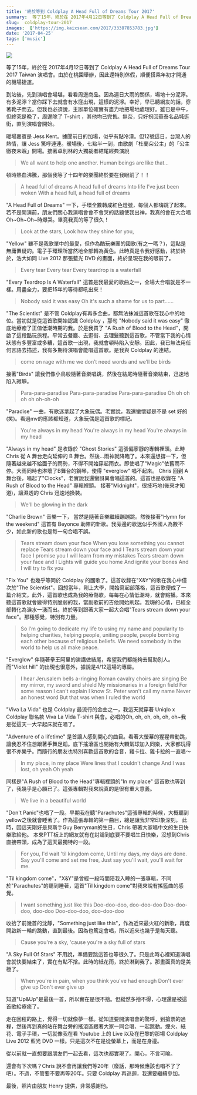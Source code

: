 ```yaml
---
title: '終於等到 Coldplay A Head Full of Dreams Tour 2017'
summary:  等了15年，終於在 2017年4月12日等到了 Coldplay A Head Full of Dreams Tour 2017 Taiwan 演唱會。由於在桃園舉辦，因此還特別休假，順便搭乘年初才開通的機場捷運。
slug:  coldplay-tour-2017
images:  ['https://img.kaixsean.com/2017/33387853783.jpg']
date: '2017-04-25'
tags: ['music']
--- 
```


![](https://img.kaixsean.com/2017/33387853783.jpg)

等了15年，終於在 2017年4月12日等到了 Coldplay A Head Full of Dreams Tour 2017 Taiwan 演唱會。由於在桃園舉辦，因此還特別休假，順便搭乘年初才開通的機場捷運。

到站後，先到演唱會場堪，看看周邊商品。因為連日大雨的關係，場地十分泥濘。有多泥濘？當你踩下去就會有水窪出現，這樣的泥濘。幸好，早已聽網友的話，穿著靴子而去。但我也必須說，主辦單位確實有盡力地把場地處理好。雖已是中午，但終究是晚了，周邊除了 T-shirt ，其他均已完售。無奈，只好拐回華泰名品城逛街，直到演唱會開始。

暖場嘉賓是 Jess Kent。據聞前日的加場，似乎有點冷漠。但12號這日，台灣人的熱情，讓 Jess 驚呼連連。暖場後，七點半一到，由歌劇「杜蘭朵公主」的「公主徹夜未眠」開場。接著卓別林的大獨裁者結尾經典演說

>We all want to help one another. Human beings are like that…

頓時熱血沸騰，那個我等了十四年的樂團終於要在我眼前了！！

>A head full of dreams A head full of dreams Into life I’ve just been woken With a head full, a head full of dreams

"A Head Full of Dreams" 一下，手環全數轉成紅色燈號，每個人都嗨跳了起來。若不是開演前，朋友們關心我演唱會會不會哭的話題使我出神，我真的會在大合唱Oh~Oh~Oh~時爆哭。畢竟我真的等了很久！

>Look at the stars, Look how they shine for you,

"Yellow" 雖不是我歌單中的最愛，但作為酷玩樂團的國歌(有之一嗎？)，這點是無庸置疑的。電子手環理所當然地全部轉為黃色。此時真是令我好感動，終於終於，浩大如同 Live 2012 那張藍光 DVD 的畫面，終於呈現在我的眼前了。

>Every tear Every tear Every teardrop is a waterfall

"Every Teardrop Is A Waterfall" 這首是我最愛的歌曲之一，全場大合唱就是不一樣。用盡全力，要把15年的等待都吼出來！

>Nobody said it was easy Oh it's such a shame for us to part……

"The Scientist" 是不管 Coldplay有再多金曲，都無法抹滅這首歌在我心中的地位。當初就是從這首歌開始認識 Coldplay ，那句 "Nobody said it was easy" 徹底地療癒了正值低潮時期的我。於是我買了 "A Rush of Blood to the Head"，開啟了這段酷玩旅程。平常去餐廳、去逛街、去理髮聽到這首歌，不管當下我的心情狀態有多豐富或多糟，這首歌一出現，我就會頓時陷入安靜。因此，我已無法用任何言語去描述，我有多期待演唱會能唱這首歌。是我與 Coldplay 的連結。

>come on rage with me we don’t need words and we’ll be birds

接著"Birds" 讓我們像小鳥般隨著音樂唱跳，然後在結尾時隨著音樂結束，迅速地陷入寂靜。

>Para-para-paradise Para-para-paradise Para-para-paradise Oh oh oh oh oh oh-oh-oh

"Paradise" 一曲，有歌迷拿起了大象玩偶。老實說，我還蠻懷疑是不是 set 好的(笑)。看過mv的應該都知道，大象玩偶是這首歌的標記。

>You're always in my head You're always in my head You're always in my head

"Always in my head" 是收錄於 "Ghost Stories" 這張偏寧靜的專輯裡頭。此時 Chris 從 A 舞台走向延伸的 B 舞台。然後...雨神就降臨了。本來還想撐一下，但隨著越來越不給面子的雨勢，不得不開始穿起雨衣。即使唱了"Magic"依舊雨不停。大雨同時也淋壞了B舞台的鋼琴，使得 "everglow" 唱不起來。 Chris 回到 A 舞台後，唱起了"Clocks"，老實說我還蠻訝異會唱這首的。這首也是收錄在 "A Rush of Blood to the Head" 專輯裡頭。 接著"Midnight"，很技巧地(後來才知道)，讓濕透的 Chris 迅速地換裝。

>We'll be glowing in the dark

"Charlie Brown" 音樂一下， 當然是隨著音樂繼續蹦蹦跳。然後接著"Hymn for the weekend" 這首有 Beyonce 助陣的新歌。我旁邊的歌迷似乎外國人為數不少，如此新的歌也是每一句合唱不誤。

>Tears stream down your face When you lose something you cannot replace Tears stream down your face and I Tears stream down your face I promise you I will learn from my mistakes Tears stream down your face and I Lights will guide you home And ignite your bones And I will try to fix you

"Fix You" 也幾乎等同於 Coldplay 的國歌了。這首收錄在"X&Y"的歌在我心中僅次於"The Scientist"。回想當年，剛上大學，開始寫起部落格，這首歌便成了一篇介紹文。此外，這首歌也成為我的療傷歌。每每在心情低潮時，就會點播。本來聽這首歌就會變得特別脆弱的我，當副歌前的吉他開始刷起。我嗨的心情，已經全部轉化為淚水一湧而出。終於等到跟著大家一起大合唱"Tears stream down your face"。那種感覺，特別有力量。

>So I’m going to dedicate my life to using my name and popularity to helping charities, helping people, uniting people, people bombing each other because of religious beliefs. We need somebody in the world to help us all make peace.

"Everglow" 伴隨著拳王阿里的演講做結尾，希望我們都能夠去幫助別人。而"Violet hill" 的出現也很意外，據說是4/12這場的專屬。

>I hear Jerusalem bells a-ringing Roman cavalry choirs are singing Be my mirror, my sword and shield My missionaries in a foreign field For some reason I can't explain I know St. Peter won't call my name Never an honest word But that was when I ruled the world

"Viva La Vida" 也是 Coldplay 最流行的金曲之一，我這天就穿著 Uniqlo x Coldplay 聯名款 Viva La Vida T-shirt 與會。必唱的Oh, oh, oh, oh, oh, oh~我是從這天一大早起床就在唱了。

"Adventure of a lifetime" 是首讓人感到開心的曲目。看著大螢幕的猩猩帶動跳，讓我忍不住想跟著手舞足蹈。底下搖滾區也開始有大顆氣球加入同樂，大家都玩得很不亦樂乎。而隨行的朋友也特別喜歡這首歌的合音，雞卡拉、雞卡拉的一直唱～

>In my place, in my place Were lines that I couldn't change And I was lost, oh yeah Oh yeah

同樣是"A Rush of Blood to the Head"專輯裡頭的"In my place" 這首歌也等到了，我幾乎是心願已了。這張專輯對我來說真的是很有重大意義。

>We live in a beautiful world

"Don't Panic"也唱了一段。早期我在聽"Parachutes"這張專輯的時候，大概聽到yellow之後就會睡著了。作為這張專輯的第一曲目，總是讓我非常印象深刻。
此時，因這天剛好是貝斯手Guy Berryman的生日，Chris 帶著大家唱中文的生日快樂歌給他。 本來PTT板上的網友就有在討論到底要不要唱生日快樂，沒想到Chris直接帶頭，成為了這天最獨特的一段。

>For you, I'd wait 'til kingdom come, Until my days, my days are done. Say you'll come and set me free, Just say you'll wait, you'll wait for me.

"Til kingdom come"，"X&Y"是曾經一段時間陪我入睡的一張專輯，不同於"Parachutes"的聽到睡著，這首"Til kingdom come"對我來說有搖籃曲的感覺。

>I want something just like this Doo-doo-doo, doo-doo-doo Doo-doo-doo, doo-doo Doo-doo-doo, doo-doo-doo

收拾了前幾首的沈靜，"Something just like this"，作為近來最火紅的新歌，再度開啟新一輪的跳動，直到最後。因為也篤定會唱，所以近來也幾乎是每天聽。

>Cause you're a sky, 'cause you're a sky full of stars

"A Sky Full Of Stars" 不用說，準備要跳這首也等很久了。只是此時心裡知道演唱會就快要結束了，實在有點不捨。此時的紙花雨，終於淋到我了。那畫面真的是美極了。

>When you're in pain, when you think you've had enough Don't ever give up Don't ever give up

知道"Up&Up"是最後一首，所以實在是很不捨。但縱然多捨不得，心理還是被這首歌給療癒了。

走在回程的路上，覺得一切就像夢一樣。從知道要開演唱會的驚呼，到搶票的過程，然後再到真的站在舞台旁的搖滾區跟著大家一同合唱、一起跳動。煙火、紙花、電子手環，一切就像我在看 Youtube 上的 Live 以及在巴黎的那場 Coldplay Live 2012 藍光 DVD 一樣。只是這次不在是從螢幕上，而是在身邊。

從以前就一直想要跟朋友們一起去看，這次也都實現了。開心，不言可喻。 

還會有下次嗎？Chris 說不會再讓我們等20年（廢話，那時候應該也唱不了了吧）。不過，不管要不要再等20年。只要 Coldplay 再巡迴，我還要繼續參加。

最後，照片由朋友 Henry 提供，非常感謝他。